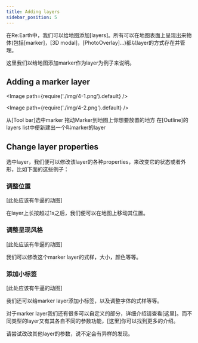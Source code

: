 ```yaml
---
title: Adding layers
sidebar_position: 5
---
```


在Re:Earth中，我们可以给地图添加[layers]。所有可以在地图表面上呈现出来物体(包括[marker]，[3D modal]，[PhotoOverlay]...)都以layer的方式存在并管理。

这里我们以给地图添加marker作为layer为例子来说明。

## Adding a marker layer

<Image path={require('./img/4-1.png').default} />

<Image path={require('./img/4-2.png').default} />

<Order>
  <ListByNumber>
    从[Tool bar]选中marker
  </ListByNumber>
  <ListByNumber>
    拖动Marker到地图上你想要放置的地方
  </ListByNumber>
  <ListByNumber>
    在[Outline]的layers list中便新建出一个叫marker的layer
  </ListByNumber>
</Order>

## Change layer properties

选中layer，我们便可以修改该layer的各种properties，来改变它的状态或者外形，比如下面的这些例子：

### 调整位置

[此处应该有牛逼的动图]

在layer上长按超过1s之后，我们便可以在地图上移动其位置。

### 调整呈现风格

[此处应该有牛逼的动图]

我们可以修改这个marker layer的式样，大小，颜色等等。

### 添加小标签

[此处应该有牛逼的动图]

我们还可以给marker layer添加小标签，以及调整字体的式样等等。

对于marker layer我们还有很多可以自定义的部分，详细介绍请查看[这里]。而不同类型的layer又有其各自不同的参数功能，[这里]你可以找到更多的介绍。

请尝试改改其他layer的参数，说不定会有异样的发现。







